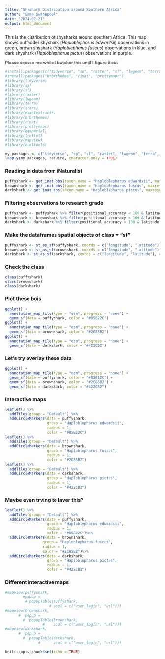```yaml
---
title: "Shyshark Distribution around Southern Africa"
author: "Emma Swanepoel"
date: "2024-02-21"
output: html_document
---
```


This is the distribution of shysharks around southern Africa. 
This map shows puffadder shyshark (*Haploblepharus edwardsii*) observations in green, brown shyshark (*Haploblepharus fuscus*) observations in blue, and dark shyshark (*Haploblepharus pictus*) observations in purple.

~~Please excuse me while I butcher this until I figure it out~~

```r
#install.packages(c("tidyverse", "sp", "raster", "sf", "lwgeom", "terra", "stars", "exactextractr"))
#install.packages("hrbrthemes", "rinat", "prettymapr")
#library(tidyverse)
#library(sp)
#library(sf)
#library(raster)
#library(lwgeom)
#library(terra)
#library(stars)
#library(exactextractr)
#library(hrbrthemes)
#library(rinat)
#library(prettymapr)
#library(ggspatial)
#library(leaflet)
#library(mapview)
#library(htmltools)

my_packages <- c("tidyverse", "sp", "sf", "raster", "lwgeom", "terra", "stars", "exactextractr", "hrbrthemes", "rinat", "prettymapr", "ggspatial", "leaflet", "mapview", "htmltools")
lapply(my_packages, require, character.only = TRUE)
```

### Reading in data from iNaturalist
```r
puffyshark <- get_inat_obs(taxon_name = "Haploblepharus edwardsii", maxresults = 600)
brownshark <- get_inat_obs(taxon_name = "Haploblepharus fuscus", maxresults = 600)
darkshark <- get_inat_obs(taxon_name = "Haploblepharus pictus", maxresults = 600)
```

### Filtering observations to research grade
```r
puffyshark <- puffyshark %>% filter(positional_accuracy < 100 & latitude <0 & !is.na(latitude) & quality_grade == "research")
brownshark <- brownshark %>% filter(positional_accuracy < 100 & latitude <0 & !is.na(latitude) & quality_grade == "research")
darkshark <- darkshark %>% filter(positional_accuracy < 100 & latitude <0 & !is.na(latitude) & quality_grade == "research")
```

### Make the dataframes spatial objects of class = "sf"
```r
puffyshark <- st_as_sf(puffyshark, coords = c("longitude", "latitude"), crs = 4326)
brownshark <- st_as_sf(brownshark, coords = c("longitude", "latitude"), crs = 4326)
darkshark <- st_as_sf(darkshark, coords = c("longitude", "latitude"), crs = 4326)
```

### Check the class
```r
class(puffyshark)
class(brownshark)
class(darkshark)
```

### Plot these bois
```r
ggplot() + 
  annotation_map_tile(type = "osm", progress = "none") + 
  geom_sf(data = puffyshark, color = "#85B22C")
ggplot() +
  annotation_map_tile(type = "osm", progress = "none") + 
  geom_sf(data = brownshark, color = "#2C85B2")
ggplot() + 
  annotation_map_tile(type = "osm", progress = "none") + 
  geom_sf(data = darkshark, color = "#422CB2")
```

### Let's try overlay these data
```r
ggplot() + 
  annotation_map_tile(type = "osm", progress = "none") + 
  geom_sf(data = puffyshark, color = "#85B22C") + 
  geom_sf(data = brownshark, color = "#2C85B2") + 
  geom_sf(data = darkshark, color = "#422CB2")
```

### Interactive maps
```r
leaflet() %>% 
  addTiles(group = "Default") %>%
  addCircleMarkers(data = puffyshark, 
                   group = "Haploblepharus edwardsii", 
                   radius = 1, 
                   color = "#85B22C")
leaflet() %>%
  addTiles(group = "Default") %>%
  addCircleMarkers(data = brownshark, 
                   group = "Haploblepharus fuscus", 
                   radius = 1,
                   color = "#2C85B2")
leaflet() %>%
  addTiles(group = "Default") %>%
  addCircleMarkers(data = darkshark, 
                   group = "Haploblepharus pictus", 
                   radius = 1, 
                   color = "#422CB2")
```

### Maybe even trying to layer this?
```r
leaflet() %>% 
  addTiles(group = "Default") %>%
  addCircleMarkers(data = puffyshark, 
                   group = "Haploblepharus edwardsii", 
                   radius = 1, 
                   color = "#85B22C")%>%
  addCircleMarkers(data = brownshark, 
                 group = "Haploblepharus fuscus", 
                 radius = 1,
                 color = "#2C85B2")%>%
  addCircleMarkers(data = darkshark, 
                   group = "Haploblepharus pictus", 
                   radius = 1, 
                   color = "#422CB2")
```

### Different interactive maps
```r
#mapview(puffyshark, 
        #popup = 
         # popupTable(puffyshark, 
                    # zcol = c("user_login", "url")))
#mapview(brownshark, 
      #  popup = 
        #  popupTable(brownshark, 
                 #    zcol = c("user_login", "url")))
#mapview(darkshark, 
      #  popup = 
        #  popupTable(darkshark,
               #      zcol = c("user_login", "url")))
```

```r
knitr::opts_chunk$set(echo = TRUE)
```
